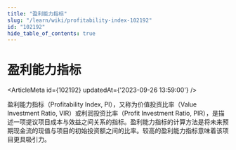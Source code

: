```yaml
---
title: "盈利能力指标"
slug: "/learn/wiki/profitability-index-102192"
id: "102192"
hide_table_of_contents: true
---
```



# 盈利能力指标

<ArticleMeta id={102192} updatedAt={'2023-09-26 13:59:00'} />
<div className='border-solid border-b border-t-0 my-4 border-[var(--ifm-color-gray-300)]' />

盈利能力指标（Profitability Index, PI），又称为价值投资比率（Value Investment Ratio, VIR）或利润投资比率（Profit Investment Ratio, PIR），是描述一项提议项目成本与效益之间关系的指标。盈利能力指标的计算方法是将未来预期现金流的现值与项目的初始投资额之间的比率。较高的盈利能力指标意味着该项目更具吸引力。

